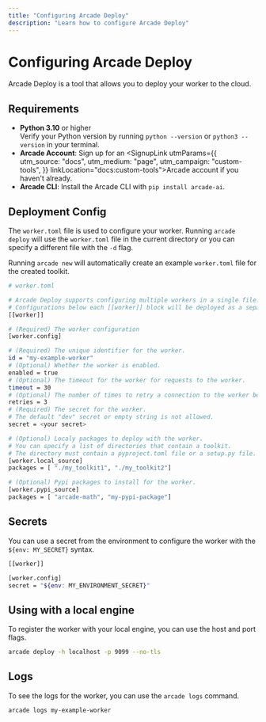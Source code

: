 ```yaml
---
title: "Configuring Arcade Deploy"
description: "Learn how to configure Arcade Deploy"
---
```



# Configuring Arcade Deploy

Arcade Deploy is a tool that allows you to deploy your worker to the cloud.

## Requirements
- **Python 3.10** or higher <br/> Verify your Python version by running `python --version` or `python3 --version` in your terminal.
- **Arcade Account**: Sign up for an <SignupLink utmParams={{
            utm_source: "docs",
            utm_medium: "page",
            utm_campaign: "custom-tools",
          }} linkLocation="docs:custom-tools">Arcade account</SignupLink> if you haven't already.
- **Arcade CLI**: Install the Arcade CLI with `pip install arcade-ai`.

## Deployment Config

The `worker.toml` file is used to configure your worker. Running `arcade deploy` will use the `worker.toml` file in the current directory or you can
specify a different file with the `-d` flag.

Running `arcade new` will automatically create an example `worker.toml` file for the created toolkit.

```bash
# worker.toml

# Arcade Deploy supports configuring multiple workers in a single file.
# Configurations below each [[worker]] block will be deployed as a separate worker.
[[worker]]

# (Required) The worker configuration
[worker.config]

# (Required) The unique identifier for the worker.
id = "my-example-worker"
# (Optional) Whether the worker is enabled.
enabled = true
# (Optional) The timeout for the worker for requests to the worker.
timeout = 30
# (Optional) The number of times to retry a connection to the worker before giving up.
retries = 3
# (Required) The secret for the worker.
# The default "dev" secret or empty string is not allowed.
secret = <your secret>

# (Optional) Localy packages to deploy with the worker.
# You can specify a list of directories that contain a toolkit.
# The directory must contain a pyproject.toml file or a setup.py file.
[worker.local_source]
packages = [ "./my_toolkit1", "./my_toolkit2"]

# (Optional) Pypi packages to install for the worker.
[worker.pypi_source]
packages = [ "arcade-math", "my-pypi-package"]
```

## Secrets

You can use a secret from the environment to configure the worker with the `${env: MY_SECRET}` syntax.

```bash
[[worker]]

[worker.config]
secret = "${env: MY_ENVIRONMENT_SECRET}"
```

## Using with a local engine

To register the worker with your local engine, you can use the host and port flags.

```bash
arcade deploy -h localhost -p 9099 --no-tls
```

## Logs

To see the logs for the worker, you can use the `arcade logs` command.

```bash
arcade logs my-example-worker
```
